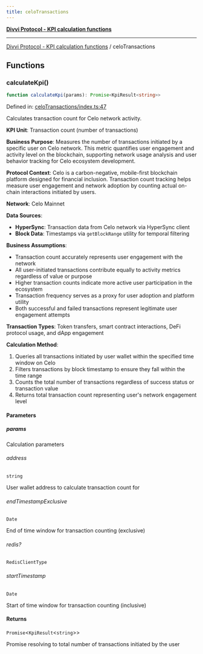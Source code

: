 ```yaml
---
title: celoTransactions
---
```

[**Divvi Protocol - KPI calculation functions**](./README)

---

[Divvi Protocol - KPI calculation functions](./README) / celoTransactions
## Functions

### calculateKpi()

```ts
function calculateKpi(params): Promise<KpiResult<string>>
```

Defined in: [celoTransactions/index.ts:47](https://github.com/divvi-xyz/divvi-protocol/blob/main/scripts/calculateKpi/protocols/celoTransactions/index.ts#L47)

Calculates transaction count for Celo network activity.

**KPI Unit**: Transaction count (number of transactions)

**Business Purpose**: Measures the number of transactions initiated by a specific user on Celo network.
This metric quantifies user engagement and activity level on the blockchain, supporting network
usage analysis and user behavior tracking for Celo ecosystem development.

**Protocol Context**: Celo is a carbon-negative, mobile-first blockchain platform designed for financial
inclusion. Transaction count tracking helps measure user engagement and network adoption by counting
actual on-chain interactions initiated by users.

**Network**: Celo Mainnet

**Data Sources**:

- **HyperSync**: Transaction data from Celo network via HyperSync client
- **Block Data**: Timestamps via `getBlockRange` utility for temporal filtering

**Business Assumptions**:

- Transaction count accurately represents user engagement with the network
- All user-initiated transactions contribute equally to activity metrics regardless of value or purpose
- Higher transaction counts indicate more active user participation in the ecosystem
- Transaction frequency serves as a proxy for user adoption and platform utility
- Both successful and failed transactions represent legitimate user engagement attempts

**Transaction Types**: Token transfers, smart contract interactions, DeFi protocol usage, and dApp engagement

**Calculation Method**:

1. Queries all transactions initiated by user wallet within the specified time window on Celo
2. Filters transactions by block timestamp to ensure they fall within the time range
3. Counts the total number of transactions regardless of success status or transaction value
4. Returns total transaction count representing user's network engagement level

#### Parameters

##### params

Calculation parameters

###### address

`string`

User wallet address to calculate transaction count for

###### endTimestampExclusive

`Date`

End of time window for transaction counting (exclusive)

###### redis?

`RedisClientType`

###### startTimestamp

`Date`

Start of time window for transaction counting (inclusive)

#### Returns

`Promise`\<`KpiResult`\<`string`\>\>

Promise resolving to total number of transactions initiated by the user
